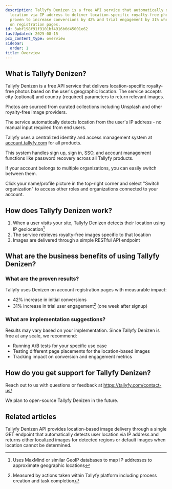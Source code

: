 ```yaml
---
description: Tallyfy Denizen is a free API service that automatically detects user
  location via IP address to deliver location-specific royalty-free photos which has
  proven to increase conversions by 42% and trial engagement by 31% when implemented
  on registration pages.
id: 3abf198f91f9101bf4916b6d45001e62
lastUpdated: 2025-08-15
pcx_content_type: overview
sidebar:
  order: 1
title: Overview
---
```


## What is Tallyfy Denizen?

Tallyfy Denizen is a free API service that delivers location-specific royalty-free photos based on the user's geographic location. The service accepts city (optional) and country (required) parameters to return relevant images.

Photos are sourced from curated collections including Unsplash and other royalty-free image providers.

The service automatically detects location from the user's IP address - no manual input required from end users.

Tallyfy uses a centralized identity and access management system at [account.tallyfy.com](https://account.tallyfy.com) for all products.

This system handles sign up, sign in, SSO, and account management functions like password recovery across all Tallyfy products.

If your account belongs to multiple organizations, you can easily switch between them.

Click your name/profile picture in the top-right corner and select "Switch organization" to access other roles and organizations connected to your account.

## How does Tallyfy Denizen work?

1. When a user visits your site, Tallyfy Denizen detects their location using IP geolocation[^1]
2. The service retrieves royalty-free images specific to that location
3. Images are delivered through a simple RESTful API endpoint

## What are the business benefits of using Tallyfy Denizen?

### What are the proven results?
Tallyfy uses Denizen on account registration pages with measurable impact:

* 42% increase in initial conversions
* 31% increase in trial user engagement[^2] (one week after signup)

### What are implementation suggestions?
Results may vary based on your implementation. Since Tallyfy Denizen is free at any scale, we recommend:

* Running A/B tests for your specific use case
* Testing different page placements for the location-based images
* Tracking impact on conversion and engagement metrics

## How do you get support for Tallyfy Denizen?

Reach out to us with questions or feedback at https://tallyfy.com/contact-us/

We plan to open-source Tallyfy Denizen in the future.



[^1]: Uses MaxMind or similar GeoIP databases to map IP addresses to approximate geographic locations
[^2]: Measured by actions taken within Tallyfy platform including process creation and task completion

## Related articles
<CardGrid>
<LinkTitleCard header="<b>Denizen > Endpoints</b>" href="/products/denizen/endpoints/" > Tallyfy Denizen API provides location-based image delivery through a single GET endpoint that automatically detects user location via IP address and returns either localized images for detected regions or default images when location cannot be determined. </LinkTitleCard>
</CardGrid>